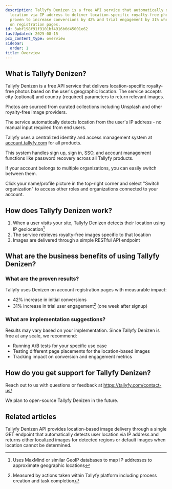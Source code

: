 ```yaml
---
description: Tallyfy Denizen is a free API service that automatically detects user
  location via IP address to deliver location-specific royalty-free photos which has
  proven to increase conversions by 42% and trial engagement by 31% when implemented
  on registration pages.
id: 3abf198f91f9101bf4916b6d45001e62
lastUpdated: 2025-08-15
pcx_content_type: overview
sidebar:
  order: 1
title: Overview
---
```


## What is Tallyfy Denizen?

Tallyfy Denizen is a free API service that delivers location-specific royalty-free photos based on the user's geographic location. The service accepts city (optional) and country (required) parameters to return relevant images.

Photos are sourced from curated collections including Unsplash and other royalty-free image providers.

The service automatically detects location from the user's IP address - no manual input required from end users.

Tallyfy uses a centralized identity and access management system at [account.tallyfy.com](https://account.tallyfy.com) for all products.

This system handles sign up, sign in, SSO, and account management functions like password recovery across all Tallyfy products.

If your account belongs to multiple organizations, you can easily switch between them.

Click your name/profile picture in the top-right corner and select "Switch organization" to access other roles and organizations connected to your account.

## How does Tallyfy Denizen work?

1. When a user visits your site, Tallyfy Denizen detects their location using IP geolocation[^1]
2. The service retrieves royalty-free images specific to that location
3. Images are delivered through a simple RESTful API endpoint

## What are the business benefits of using Tallyfy Denizen?

### What are the proven results?
Tallyfy uses Denizen on account registration pages with measurable impact:

* 42% increase in initial conversions
* 31% increase in trial user engagement[^2] (one week after signup)

### What are implementation suggestions?
Results may vary based on your implementation. Since Tallyfy Denizen is free at any scale, we recommend:

* Running A/B tests for your specific use case
* Testing different page placements for the location-based images
* Tracking impact on conversion and engagement metrics

## How do you get support for Tallyfy Denizen?

Reach out to us with questions or feedback at https://tallyfy.com/contact-us/

We plan to open-source Tallyfy Denizen in the future.



[^1]: Uses MaxMind or similar GeoIP databases to map IP addresses to approximate geographic locations
[^2]: Measured by actions taken within Tallyfy platform including process creation and task completion

## Related articles
<CardGrid>
<LinkTitleCard header="<b>Denizen > Endpoints</b>" href="/products/denizen/endpoints/" > Tallyfy Denizen API provides location-based image delivery through a single GET endpoint that automatically detects user location via IP address and returns either localized images for detected regions or default images when location cannot be determined. </LinkTitleCard>
</CardGrid>